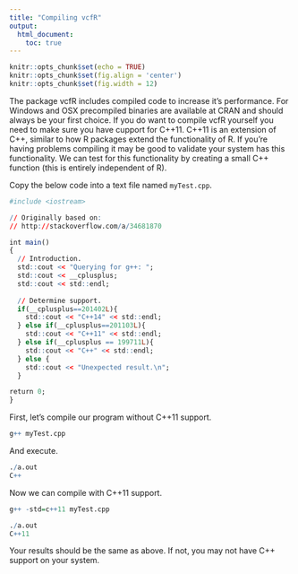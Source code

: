```yaml
---
title: "Compiling vcfR"
output:
  html_document:
    toc: true
---
```



```r
knitr::opts_chunk$set(echo = TRUE)
knitr::opts_chunk$set(fig.align = 'center')
knitr::opts_chunk$set(fig.width = 12)
```


The package vcfR includes compiled code to increase it's performance.
For Windows and OSX precompiled binaries are available at CRAN and should always be your first choice.
If you do want to compile vcfR yourself you need to make sure you have cupport for C++11.
C++11 is an extension of C++, similar to how R packages extend the functionality of R.
If you're having problems compiling it may be good to validate your system has this functionality.
We can test for this functionality by creating a small C++ function (this is entirely independent of R).


Copy the below code into a text file named `myTest.cpp`.


```r
#include <iostream>

// Originally based on:
// http://stackoverflow.com/a/34681870

int main()
{
  // Introduction.
  std::cout << "Querying for g++: ";
  std::cout << __cplusplus;
  std::cout << std::endl;
  
  // Determine support.
  if(__cplusplus==201402L){
    std::cout << "C++14" << std::endl;
  } else if(__cplusplus==201103L){
    std::cout << "C++11" << std::endl;
  } else if(__cplusplus == 199711L){
    std::cout << "C++" << std::endl;
  } else {
    std::cout << "Unexpected result.\n";
  }

return 0;
}
```


First, let's compile our program without C++11 support.


```r
g++ myTest.cpp
```

And execute.

```r
./a.out
C++
```

Now we can compile with C++11 support.

```r
g++ -std=c++11 myTest.cpp 
```


```r
./a.out
C++11
```


Your results should be the same as above.
If not, you may not have C++ support on your system.

